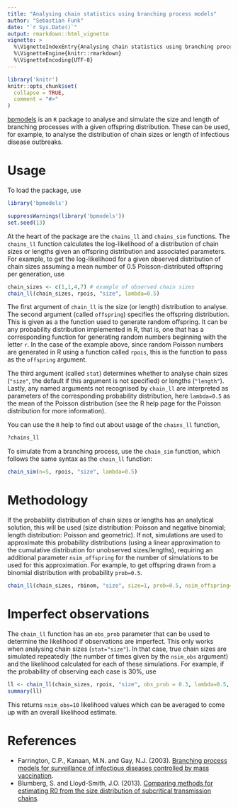 ```yaml
---
title: "Analysing chain statistics using branching process models"
author: "Sebastian Funk"
date: "`r Sys.Date()`"
output: rmarkdown::html_vignette
vignette: >
  %\VignetteIndexEntry{Analysing chain statistics using branching process models}
  %\VignetteEngine{knitr::rmarkdown}
  %\VignetteEncoding{UTF-8}
---
```


```r
library('knitr')
knitr::opts_chunk$set(
  collapse = TRUE,
  comment = "#>"
)
```

[bpmodels](https://github.com/sbfnk/bpmodels) is an `R` package to analyse and simulate the size and length of branching processes with a given offspring distribution. These can be used, for example, to analyse the distribution of chain sizes or length of infectious disease outbreaks.

# Usage

To load the package, use
```r
library('bpmodels')
```
```r
suppressWarnings(library('bpmodels'))
set.seed(13)
```

At the heart of the package are the `chains_ll` and `chains_sim` functions. The `chains_ll` function calculates the log-likelihood of a distribution of chain sizes or lengths given an offspring distribution and associated parameters. For example, to get the log-likelihood for a given observed distribution of chain sizes assuming a mean number of 0.5 Poisson-distributed offspring per generation, use

```r
chain_sizes <- c(1,1,4,7) # example of observed chain sizes
chain_ll(chain_sizes, rpois, "size", lambda=0.5)
```

The first argument of `chain_ll` is the size (or length) distribution to analyse. The second argument (called `offspring`) specifies the offspring distribution. This is given as a the function used to generate random offspring. It can be any probability distribution implemented in R, that is, one that has a corresponding function for generating random numbers beginning with the letter `r`. In the case of the example above, since random Poisson numbers are generated in R using a function called `rpois`, this is the function to pass as the `offspring` argument.

The third argument (called `stat`) determines whether to analyse chain sizes (`"size"`, the default if this argument is not specified) or lengths (`"length"`). Lastly, any named arguments not recognised by `chain_ll` are interpreted as parameters of the corresponding probability distribution, here `lambda=0.5` as the mean of the Poisson distribution (see the R help page for the Poisson distribution for more information).

You can use the `R` help to find out about usage of the `chains_ll` function,

```r
?chains_ll
```

To simulate from a branching process, use the `chain_sim` function, which follows the same syntax as the `chain_ll` function:

```r
chain_sim(n=5, rpois, "size", lambda=0.5)
```

# Methodology

If the probability distribution of chain sizes or lengths has an analytical solution, this will be used (size distribution: Poisson and negative binomial; length distribution: Poisson and geometric). If not, simulations are used to approximate this probability distributions (using a linear approximation to the cumulative distribution for unobserved sizes/lengths), requiring an additional parameter `nsim_offspring` for the number of simulations to be used for this approximation. For example, to get offspring drawn from a binomial distribution with probability `prob=0.5`.

```r
chain_ll(chain_sizes, rbinom, "size", size=1, prob=0.5, nsim_offspring=100)
```

# Imperfect observations

The `chain_ll` function has an `obs_prob` parameter that can be used to determine the likelihood if observations are imperfect. This only works when analysing chain sizes (`stat="size"`). In that case, true chain sizes are simulated repeatedly (the number of times given by the `nsim_obs` argument) and the likelihood calculated for each of these simulations. For example, if the probability of observing each case is 30%, use

```r
ll <- chain_ll(chain_sizes, rpois, "size", obs_prob = 0.3, lambda=0.5, nsim_obs=10)
summary(ll)
```

This returns `nsim_obs=10` likelihood values which can be averaged to come up with an overall likelihood estimate.

# References

* Farrington, C.P., Kanaan, M.N. and Gay, N.J. (2003). [Branching process models for surveillance of infectious diseases controlled by mass vaccination](https://doi.org/10.1093/biostatistics/4.2.279).
* Blumberg, S. and Lloyd-Smith, J.O. (2013). [Comparing methods for estimating R0 from the size distribution of subcritical transmission chains](https://doi.org/10.1016/j.epidem.2013.05.002).
